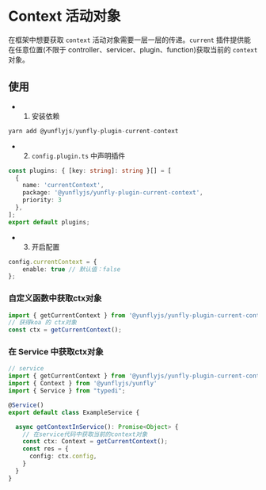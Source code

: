 # Context 活动对象

在框架中想要获取 `context` 活动对象需要一层一层的传递。`current` 插件提供能在任意位置(不限于 controller、servicer、plugin、function)获取当前的 `context` 对象。

## 使用

- 1. 安装依赖

```ts
yarn add @yunflyjs/yunfly-plugin-current-context
```
- 2. `config.plugin.ts` 中声明插件

```ts src/config/config.plugin.ts {3-5}
const plugins: { [key: string]: string }[] = [
  {
    name: 'currentContext',
    package: '@yunflyjs/yunfly-plugin-current-context',
    priority: 3
  },
];
export default plugins;
```

- 3. 开启配置

```ts filename="src/config/config.default.ts" {2}
config.currentContext = {
    enable: true // 默认值：false
};
```

### 自定义函数中获取ctx对象

```ts {4}
import { getCurrentContext } from '@yunflyjs/yunfly-plugin-current-context'
// 获得koa 的 ctx对象
const ctx = getCurrentContext();
```

### 在 Service 中获取ctx对象

```ts filename="src/service/ExampleService.ts" {11}
// service
import { getCurrentContext } from '@yunflyjs/yunfly-plugin-current-context'
import { Context } from '@yunflyjs/yunfly'
import { Service } from "typedi";

@Service()
export default class ExampleService {

  async getContextInService(): Promise<Object> {
    // 在service代码中获取当前的context对象
    const ctx: Context = getCurrentContext();
    const res = {
      config: ctx.config,
    }
  }
}
```
